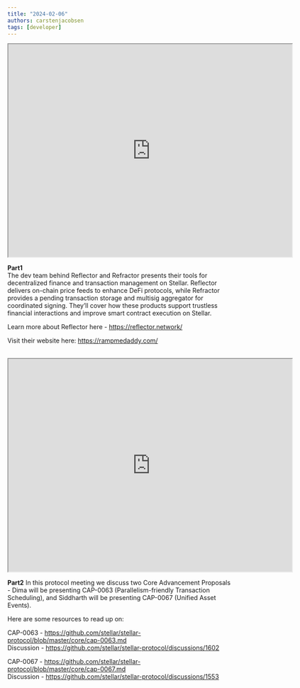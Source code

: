 ```yaml
---
title: "2024-02-06"
authors: carstenjacobsen
tags: [developer]
---
```


<iframe
  src="https://www.youtube.com/embed/1pF9evTU3QE?si=9gbBB2iBy5PtJbk0"
  width="640"
  height="480"
  allow="autoplay"
></iframe>

<b>Part1</b><br />
The dev team behind Reflector and Refractor presents their tools for decentralized finance and transaction management on Stellar. Reflector delivers on-chain price feeds to enhance DeFi protocols, while Refractor provides a pending transaction storage and multisig aggregator for coordinated signing. They’ll cover how these products support trustless financial interactions and improve smart contract execution on Stellar.

Learn more about Reflector here - https://reflector.network/

Visit their website here: https://rampmedaddy.com/
<br />
<br />
<iframe
  src="https://www.youtube.com/embed/lzxv5ij6TLw?si=qpyEXOPe_XBAaFnk"
  width="640"
  height="480"
  allow="autoplay"
></iframe>

<b>Part2</b>
In this protocol meeting we discuss two Core Advancement Proposals - Dima will be presenting CAP-0063 (Parallelism-friendly Transaction Scheduling), and Siddharth will be presenting CAP-0067 (Unified Asset Events).

Here are some resources to read up on:

CAP-0063 - https://github.com/stellar/stellar-protocol/blob/master/core/cap-0063.md<br />
Discussion - https://github.com/stellar/stellar-protocol/discussions/1602

CAP-0067 - https://github.com/stellar/stellar-protocol/blob/master/core/cap-0067.md<br />
Discussion - https://github.com/stellar/stellar-protocol/discussions/1553
